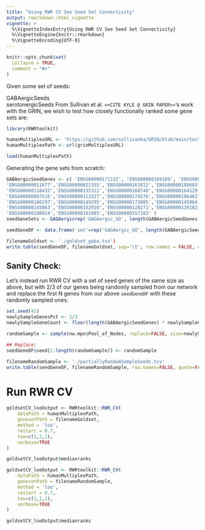```yaml
---
title: "Using RWR CV See Seed Set Connectivity"
output: rmarkdown::html_vignette
vignette: >
  %\VignetteIndexEntry{Using RWR CV See Seed Set Connectivity}
  %\VignetteEngine{knitr::rmarkdown}
  %\VignetteEncoding{UTF-8}
---
```


```r
knitr::opts_chunk$set(
  collapse = TRUE,
  comment = "#>"
)
```


Given some set of seeds: 

GABAergicSeeds  
serotonergicSeeds
From Sullivan et al. `<<CITE KYLE @ GRIN PAPER>>`'s work with the GRIN, we wish to test how closely functionally ranked some gene sets are: 


```r
library(RWRtoolkit)

humanMultiplexURL <- 'https://github.com/sullivanka/GRIN/blob/main/test/suicide_weighted_Multiplex_0.5Delta.RData?raw=true'
humanMultiplexPath <- url(grinMultiplexURL)

load(humanMultiplexPath)
```


Generating the gene sets from scratch: 
```r
GABAergicSeedGenes <- c( 'ENSG00000171132', 'ENSG00000109189', 'ENSG00000120907', 'ENSG00000169750', 'ENSG00000171862', 'ENSG00000188822',
'ENSG00000011677','ENSG00000022355','ENSG00000163812','ENSG00000188603','ENSG00000102287','ENSG00000133703','ENSG00000109158','ENSG00000169760',
'ENSG00000118432','ENSG00000135312','ENSG00000168748','ENSG00000164129','ENSG00000169992','ENSG00000115896','ENSG00000163285','ENSG00000146242',
'ENSG00000007516','ENSG00000113327','ENSG00000174576','ENSG00000106462','ENSG00000136854','ENSG00000109572','ENSG00000182256','ENSG00000170759',
'ENSG00000186297','ENSG00000149295','ENSG00000173805','ENSG00000145864','ENSG00000151834','ENSG00000214285','ENSG00000160446','ENSG00000010322',
'ENSG00000145863','ENSG00000152910','ENSG00000128271','ENSG00000139182','ENSG00000154822','ENSG00000122733','ENSG00000006128','ENSG00000185666',
'ENSG00000180914','ENSG00000163485','ENSG00000157103' )
seedGeneSets <- GAGAergicrep('GAGAergic_GO', length(GABAergicSeedGenes))

seedGeneDF <- data.frame('set'=rep('GAGAergic_GO', length(GABAergicSeedGenes)), 'seed'=GABAergicSeedGenes)

filenameGoldset <- './goldset_gaba.tsv')
write.table(seedGeneDF, filenameGoldset, sep='\t', row.names = FALSE, quote= FALSE)
```

## Sanity Check: 
Let's instead run RWR CV with a set of seed genes of the same size as above, but with 2/3 of our genes being randomly sampled from our network and replace the first N genes from our above `seedGeneDF` with these randomly sampled ones: 

```r
set.seed(42)
newlySampleGenesPct <- 2/3
newlySampleGeneCount <- floor(length(GABAergicSeedGenes) * newlySampleGenesPct)

randomSample <- sample(nw.mpo$Pool_of_Nodes, replace=FALSE, size=newlySampleGeneCount)

## Replace: 
seedGeneDF$seed[1:length(randomSample)] <- randomSample

filenameRandomSample <- './partiallyRandomSampleSeeds.tsv'
write.table(seedGeneDF, filenameRandomSample, row.names=FALSE, quote=FALSE)
```

# Run RWR CV 
```r
goldsetCV_looOutput <- RWRtoolkit::RWR_CV(
    dataPath = humanMultiplexPath,
    genesetPath = filenameGoldset,
    method = 'loo', 
    restart = 0.7, 
    tau=c(1,1,1),
    verbose=TRUE
)

goldsetCV_looOutput$medianranks
```



```r
goldsetCV_looOutput <- RWRtoolkit::RWR_CV(
    dataPath = humanMultiplexPath,
    genesetPath = filenameRandomSample,
    method = 'loo', 
    restart = 0.7, 
    tau=c(1,1,1),
    verbose=TRUE
)

goldsetCV_looOutput$medianranks
```